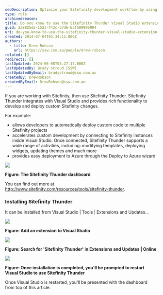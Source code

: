 ```yaml
---
seoDescription: Optimize your Sitefinity development workflow by using Thunder, a Visual Studio extension that streamlines custom code deployment and connection to multiple projects.
type: rule
archivedreason:
title: Do you know to use the Sitefinity Thunder Visual Studio extension?
guid: 2a8825e5-1523-442c-b7d6-63f589990994
uri: do-you-know-to-use-the-sitefinity-thunder-visual-studio-extension
created: 2014-07-04T03:34:11.000Z
authors:
  - title: Drew Robson
    url: https://ssw.com.au/people/drew-robson
related: []
redirects: []
lastUpdated: 2024-06-08T03:27:17.000Z
lastUpdatedBy: Brady Stroud [SSW]
lastUpdatedByEmail: bradystroud@ssw.com.au
createdBy: DrewRobson
createdByEmail: DrewRobson@ssw.com.au
---
```


If you are working with Sitefinity, then use Sitefinity Thunder.
Sitefinity Thunder integrates with Visual Studio and provides rich functionality to develop and deploy custom Sitefinity changes.

For example:

- allows developers to automatically deploy custom code to multiple Sitefinity projects
- accelerates custom development by connecting to Sitefinity instances inside Visual Studio. Once connected, Sitefinity Thunder supports a wide range of activities, including: modifying templates, deploying widgets, updating themes and much more
- provides easy deployment to Azure through the Deploy to Azure wizard

![](4-07-2014-1-08-52-PM-compressor.png)

**Figure: The Sitefinity Thunder dashboard**

You can find out more at http://www.sitefinity.com/resources/tools/sitefinity-thunder.

### Installing Sitefinity Thunder

It can be installed from Visual Studio | Tools | Extensions and Updates...

![](4-07-2014-12-35-25-PM-compressor.png)

**Figure: Add an extension to Visual Studio**

![](4-07-2014-12-52-20-PM-compressor.png)

**Figure: Search for 'Sitefinity Thunder' in Extensions and Updates | Online**

![](4-07-2014-12-58-32-PM-compressor.png)

**Figure: Once installation is completed, you'll be prompted to restart Visual Studio to use Sitefinity Thunder**

Once Visual Studio is restarted, you'll be presented with the dashboard from top of this article.
